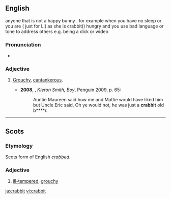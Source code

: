 ==English==

anyone that is not a happy bunny . for example when you have no sleep or you are ( just for Li( as she is crabbit)) hungry and you use bad  language or tone to address others e.g. being a dick or wideo

===Pronunciation===
* {{a|UK}} {{IPA|/ˈkɹabɪt/|lang=en}}

===Adjective===
{{en-adj}}

# {{context|Scotland|lang=en}} [[grouchy|Grouchy]], [[cantankerous]].
#* '''2008''', {{w|James Kelman}}, ''Kieron Smith, Boy'', Penguin 2009, p. 65:
#*: Auntie Maureen said how me and Mattie would have liked him but Uncle Eric said, Oh ye would not, he was just a '''crabbit''' old b****r.

----

==Scots==

===Etymology===
Scots form of English ''[[crabbed]]''.

===Adjective===
{{sco-adj}}

# [[ill-tempered]], [[grouchy]]

[[ja:crabbit]]
[[vi:crabbit]]